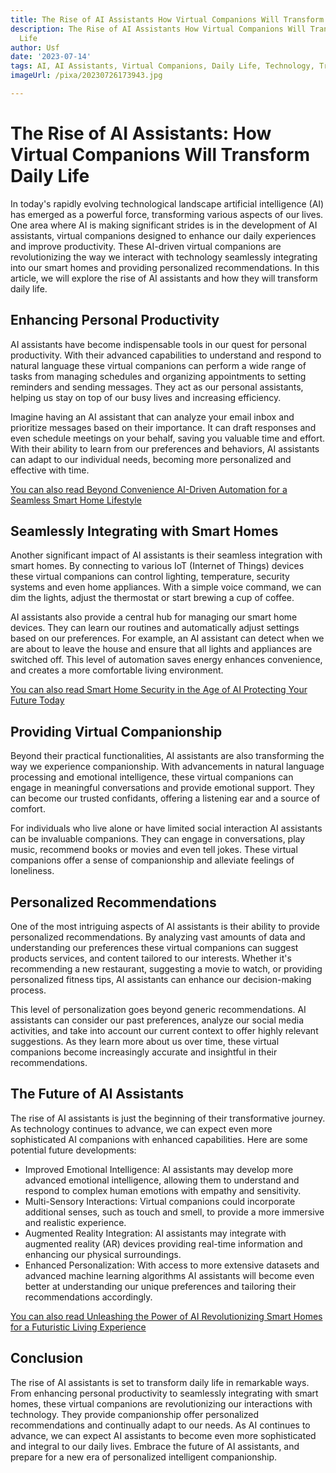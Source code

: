 ```yaml
---
title: The Rise of AI Assistants How Virtual Companions Will Transform Daily Life
description: The Rise of AI Assistants How Virtual Companions Will Transform Daily
  Life
author: Usf
date: '2023-07-14'
tags: AI, AI Assistants, Virtual Companions, Daily Life, Technology, Transformation
imageUrl: /pixa/20230726173943.jpg

---
```

# The Rise of AI Assistants: How Virtual Companions Will Transform Daily Life

In today's rapidly evolving  technological landscape artificial intelligence (AI) has emerged  as a powerful force, transforming various aspects of our lives. One  area where  AI is making significant strides is in the development of AI assistants, virtual companions designed to enhance our  daily experiences and improve productivity.  These AI-driven virtual companions  are  revolutionizing  the way we interact with technology seamlessly integrating into our smart homes and providing personalized  recommendations. In this article, we will explore the rise of AI assistants and how they will transform daily life.

## Enhancing Personal Productivity

AI assistants have become indispensable tools in our quest for personal productivity. With their advanced capabilities  to understand and respond to natural language these virtual companions can perform a wide range of tasks from managing schedules  and organizing appointments to setting reminders and sending messages. They  act as our personal assistants, helping us stay on top of our busy lives and increasing  efficiency.

Imagine having  an AI assistant that can analyze your email inbox and prioritize messages based on their importance. It can draft  responses and even schedule meetings on your behalf, saving  you  valuable time  and effort. With their ability to learn from our preferences and behaviors, AI assistants can adapt to our individual needs, becoming more  personalized and effective with time.

[You can also read Beyond  Convenience AI-Driven Automation for a Seamless Smart Home Lifestyle](Beyond%20Convenience%20AI-Driven%20Automation%20for%20a%20Seamless%20Smart%20Home%20Lifestyle)


## Seamlessly Integrating with Smart Homes

Another significant impact of AI assistants is their seamless integration with smart homes. By connecting to various IoT (Internet of Things)  devices these virtual companions can control lighting, temperature, security systems and even home appliances. With a simple voice command, we can dim the lights, adjust the thermostat or start brewing a cup of coffee.

AI assistants also provide a  central hub for managing our smart home devices.  They can  learn our routines and automatically adjust settings based on our preferences.  For example,  an AI assistant can detect when we  are about to leave the house and ensure that all lights and appliances  are switched off. This level of automation saves energy enhances convenience, and creates a  more comfortable living environment.

[You can also read Smart Home Security in  the  Age of AI Protecting Your Future Today](Smart%20Home%20Security%20in%20the%20Age%20of%20AI%20Protecting%20Your%20Future%20Today)


## Providing Virtual Companionship

Beyond  their practical functionalities, AI assistants  are also transforming the  way we experience companionship. With advancements in natural language processing and  emotional intelligence, these virtual companions can engage  in meaningful conversations and provide emotional support. They can become our trusted confidants, offering a  listening ear and a  source of comfort.

For individuals who live alone or have limited social interaction AI  assistants can be invaluable companions. They can engage  in conversations, play  music, recommend books or movies and even tell jokes. These virtual companions offer  a sense of companionship and alleviate feelings of loneliness.

##  Personalized Recommendations

One of the most intriguing aspects of AI assistants is  their ability to provide personalized recommendations. By analyzing vast amounts of data and understanding our preferences these virtual companions can suggest products services, and content tailored to our interests. Whether it's recommending a new restaurant, suggesting a movie to watch, or providing personalized fitness  tips, AI assistants can enhance our decision-making process.

This level of  personalization goes beyond generic recommendations. AI assistants can consider our past preferences, analyze our social media activities, and take into account our current context  to offer highly relevant suggestions. As they learn more about us over time,  these virtual companions  become increasingly accurate and insightful in their  recommendations.

## The Future of AI Assistants

The rise of AI assistants is just the beginning of their transformative journey. As technology continues to advance,  we can expect even more sophisticated AI companions with enhanced capabilities. Here are some potential future developments:

- Improved Emotional Intelligence: AI assistants may develop  more advanced emotional intelligence, allowing  them to understand and respond to complex human emotions with empathy and sensitivity.
- Multi-Sensory Interactions: Virtual companions could incorporate additional senses, such as touch and  smell,  to provide a more immersive and  realistic experience.
- Augmented Reality Integration: AI assistants may integrate with augmented  reality (AR) devices providing real-time information and  enhancing our physical surroundings.
- Enhanced  Personalization:  With  access  to more extensive  datasets  and advanced machine learning  algorithms AI assistants will become even better at understanding our unique preferences and tailoring  their recommendations accordingly.

[You  can also read Unleashing the Power of AI Revolutionizing Smart Homes for a Futuristic Living  Experience](Unleashing%20the%20Power%20of%20AI%20Revolutionizing%20Smart%20Homes%20for%20a%20Futuristic%20Living%20Experience)


## Conclusion

The rise of AI assistants is set to  transform  daily life in remarkable ways.  From enhancing personal productivity to  seamlessly integrating with smart homes, these virtual companions are revolutionizing our interactions  with technology. They provide  companionship  offer personalized recommendations and continually adapt to our  needs. As AI continues to advance, we  can expect  AI assistants to become even more sophisticated and integral to our daily  lives. Embrace the future of AI assistants,  and prepare for a new era of personalized intelligent companionship.